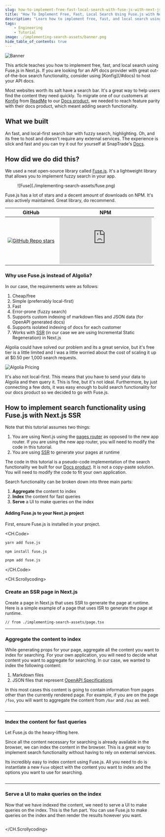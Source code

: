 ```yaml
---
slug: how-to-implement-free-fast-local-search-with-fuse-js-with-next-js-ssr
title: "How To Implement Free, Fast, Local Search Using Fuse.js with Next.js SSR"
description: "Learn how to implement free, fast, and local search using Fuse.js with Next.js SSR"
tags:
    - Engineering
    - Tutorial
image: ./implementing-search-assets/banner.png
hide_table_of_contents: true
---
```


![Banner](./implementing-search-assets/banner.png)

<Admonition type="info">
This article teaches you how to implement free, fast, and local search using
Fuse.js in Next.js. If you are looking for an API docs provider with great
out-of-the-box search functionality, consider using [Konfig](/#docs) to host
your API docs.
</Admonition>

Most websites worth its salt have a search bar. It's a great way to help users
find the content they need quickly. To migrate one of our customers at
[Konfig](https://konfigthis.com) from [ReadMe](https://readme.com/) to our [Docs
product](/#docs), we needed to reach feature parity with their docs product,
which meant adding search functionality.

## What we built

An fast, and local-first search bar with fuzzy search, highlighting. Oh, and its
free to host and doesn't require any external services. The experience is slick
and fast and you can try it out for yourself at SnapTrade's
[Docs](https://docs.snaptrade.com).

<Figure caption="Demo of Slick Search Functionality">
<VideoPlayer autoplay url="/video/docs-search.mov"/>
</Figure>

## How did we do did this?

We used a neat open-source library called [Fuse.js](https://fusejs.io/). It's a
lightweight library that allows you to implement fuzzy search in your app.

<Figure caption="The Fuse.js Docs">
![Fuse](./implementing-search-assets/fuse.png)
</Figure>

Fuse.js has a lot of stars and a decent amount of downloads on NPM. It's also
actively maintained. Great library, do recommend.

| GitHub | NPM |
|  --- | --- |
| [![GitHub Repo stars](https://img.shields.io/github/stars/krisk/fuse)](https://github.com/krisk/fuse) | [![npm](https://img.shields.io/npm/dm/fuse.js)](https://www.npmjs.com/package/fuse.js) |

### Why use Fuse.js instead of Algolia?

In our case, the requirements were as follows:

1. Cheap/free
1. Simple (preferrably local-first)
1. Fast
1. Error-prone (fuzzy search)
1. Supports custom indexing of markdown files and JSON data (for OpenAPI generated docs)
1. Supports isolated indexing of docs for each customer
1. Works with [SSR](https://nextjs.org/docs/pages/building-your-application/rendering/server-side-rendering) (in our case we are using Incremental Static Regeneration) in Next.js

Algolia could have solved our problem and its a great service, but it's free
tier is a little limited and I was a little worried about the cost of scaling it
up at $0.50 per 1,000 search requests.

![Algolia Pricing](./implementing-search-assets/algolia-pricing.png)

It's also not local-first. This means that you have to send your data to Algolia
and then query it. This is fine, but it's not ideal. Furthermore, by just
connecting a few dots, it was easy enough to build search functionality for our
docs product so we decided to go with Fuse.js.

## How to implement search functionality using Fuse.js with Next.js SSR

<Admonition type="info">
Note that this tutorial assumes two things:

1. You are using Next.js using the [pages router](https://nextjs.org/docs/pages) as opposed to the new app
router. If you are using the new app router, you will need to modify the code in
this tutorial.
1. You are using [SSR](https://nextjs.org/docs/pages/building-your-application/rendering/server-side-rendering) to generate your pages at runtime

The code in this tutorial is a pseudo-code implementation of the search
functionality we built for our [Docs product](/#docs). It is not a copy-paste
solution. You will need to modify the code to fit your own application.

</Admonition>

Search functionality can be broken down into three main parts:

1. **Aggregate** the content to index
1. **Index** the content for fast queries
1. **Serve** a UI to make queries on the index

#### Adding Fuse.js to your Next.js project

First, ensure Fuse.js is installed in your project.

<CH.Code>

```bash yarn
yarn add fuse.js
```

```bash npm
npm install fuse.js
```

```bash pnpm
pnpm add fuse.js
```

</CH.Code>

<CH.Scrollycoding>

### Create an SSR page in Next.js

Create a page in Next.js that uses SSR to generate the page at runtime. Here is a simple example
of a page that uses ISR to generate the page at runtime.

```tsx pages/[myPage].tsx
// from ./implementing-search-assets/page.tsx
```

---

### Aggregate the content to index

While generating props for your page, aggregate all the content you want to
index for searching. For your own application, you will need to decide what
content you want to aggregate for searching. In our case, we wanted to index the
following content:

1. Markdown files
1. JSON files that represent [OpenAPI Specifications](https://swagger.io/specification/)

In this most cases this content is going to contain information from pages other than
the currently rendered page. For example, if you are on the page `/foo`, you
will want to aggregate the content from `/bar` and `/baz` as well.

```tsx pages/[myPage].tsx focus=25:43,59
```

---

### Index the content for fast queries

Let Fuse.js do the heavy-lifting here.

Since all the content necessary for searching is already available in the
browser, we can index the content in the browser. This is a great way to
implement search functionality without having to rely on external services.

Its incredibly easy to index content using Fuse.js. All you need to do is
instantiate a new `Fuse` object with the content you want to index and the
options you want to use for searching.

```tsx pages/[myPage].tsx focus=45:55
```

---

### Serve a UI to make queries on the index

Now that we have indexed the content, we need to serve a UI to make queries on
the index. This is the fun part. You can use Fuse.js to make queries on the
index and then render the results however you want.

```tsx pages/[myPage].tsx focus=
```

</CH.Scrollycoding>